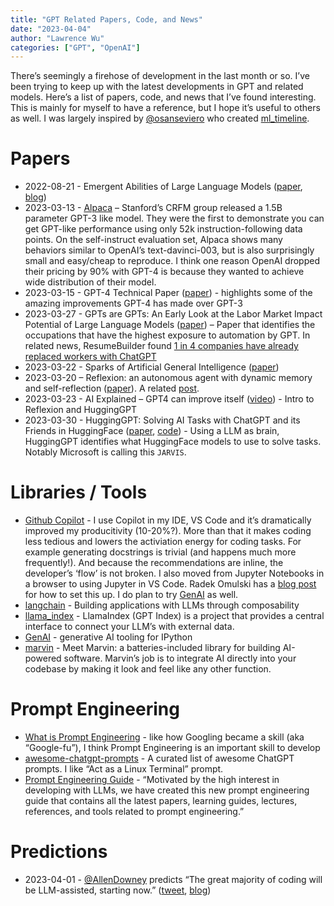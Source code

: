 ```yaml
---
title: "GPT Related Papers, Code, and News"
date: "2023-04-04"
author: "Lawrence Wu"
categories: ["GPT", "OpenAI"]
---
```


There's seemingly a firehose of development in the last month or so. I've been trying to keep up with the latest developments in GPT and related models. Here's a list of papers, code, and news that I've found interesting. This is mainly for myself to have a reference, but I hope it's useful to others as well. I was largely inspired by [@osanseviero](https://twitter.com/osanseviero) who created [ml_timeline](https://github.com/osanseviero/ml_timeline).

# Papers
- 2022-08-21 - Emergent Abilities of Large Language Models ([paper](https://openreview.net/forum?id=yzkSU5zdwD), [blog](https://ai.googleblog.com/2022/11/characterizing-emergent-phenomena-in.html))
- 2023-03-13 - [Alpaca](https://crfm.stanford.edu/2023/03/13/alpaca.html) – Stanford’s CRFM group released a 1.5B parameter GPT-3 like model. They were the first to demonstrate you can get GPT-like performance using only 52k instruction-following data points. On the self-instruct evaluation set, Alpaca shows many behaviors similar to OpenAI’s text-davinci-003, but is also surprisingly small and easy/cheap to reproduce. I think one reason OpenAI dropped their pricing by 90% with GPT-4 is because they wanted to achieve wide distribution of their model.
- 2023-03-15 - GPT-4 Technical Paper ([paper](https://arxiv.org/abs/2303.08774)) - highlights some of the amazing improvements GPT-4 has made over GPT-3
- 2023-03-27 - GPTs are GPTs: An Early Look at the Labor Market Impact Potential of Large Language Models ([paper](https://arxiv.org/pdf/2303.10130.pdf)) – Paper that identifies the occupations that have the highest exposure to automation by GPT. In related news, ResumeBuilder found [1 in 4 companies have already replaced workers with ChatGPT](https://www.resumebuilder.com/1-in-4-companies-have-already-replaced-workers-with-chatgpt/#:~:text=With%20the%20emergence%20of%20ChatGPT,%2C%20write%20code%2C%20and%20more)
- 2023-03-22 - Sparks of Artificial General Intelligence ([paper](https://arxiv.org/abs/2303.12712))
- 2023-03-20 – Reflexion: an autonomous agent with dynamic memory and self-reflection ([paper](https://arxiv.org/abs/2303.11366)). A related [post](https://nanothoughts.substack.com/p/reflecting-on-reflexion).
- 2023-03-23 - AI Explained – GPT4 can improve itself ([video](https://www.youtube.com/watch?v=5SgJKZLBrmg&ab_channel=AIExplained)) - Intro to Reflexion and HuggingGPT
- 2023-03-30 - HuggingGPT: Solving AI Tasks with ChatGPT and its Friends in HuggingFace ([paper](https://arxiv.org/abs/2303.17580), [code](https://github.com/microsoft/JARVIS)) - Using a LLM as brain, HuggingGPT identifies what HuggingFace models to use to solve tasks. Notably Microsoft is calling this `JARVIS`.
 
# Libraries / Tools

- [Github Copilot](https://github.com/features/copilot) - I use Copilot in my IDE, VS Code and it's dramatically improved my producitivity (10-20%?). More than that it makes coding less tedious and lowers the activiation energy for coding tasks. For example generating docstrings is trivial (and happens much more frequently!). And because the recommendations are inline, the developer's 'flow' is not broken. I also moved from Jupyter Notebooks in a browser to using Jupyter in VS Code. Radek Omulski has a [blog post](https://radekosmulski.com/an-ide-for-the-era-of-ai/) for how to set this up. I do plan to try [GenAI](https://github.com/noteable-io/genai) as well.
- [langchain](https://github.com/hwchase17/langchain) - Building applications with LLMs through composability
- [llama_index](https://github.com/jerryjliu/llama_index) - LlamaIndex (GPT Index) is a project that provides a central interface to connect your LLM's with external data.
- [GenAI](https://github.com/noteable-io/genai) - generative AI tooling for IPython
- [marvin](https://github.com/PrefectHQ/marvin) - Meet Marvin: a batteries-included library for building AI-powered software. Marvin's job is to integrate AI directly into your codebase by making it look and feel like any other function.


# Prompt Engineering

- [What is Prompt Engineering](https://prmpts.ai/blog/what-is-prompt-engineering) - like how Googling became a skill (aka "Google-fu"), I think Prompt Engineering is an important skill to develop
- [awesome-chatgpt-prompts](https://github.com/f/awesome-chatgpt-prompts) - A curated list of awesome ChatGPT prompts. I like "Act as a Linux Terminal" prompt.
- [Prompt Engineering Guide](https://github.com/dair-ai/Prompt-Engineering-Guide) - "Motivated by the high interest in developing with LLMs, we have created this new prompt engineering guide that contains all the latest papers, learning guides, lectures, references, and tools related to prompt engineering."

# Predictions

- 2023-04-01 - [@AllenDowney](https://mobile.twitter.com/AllenDowney) predicts "The great majority of coding will be LLM-assisted, starting now." ([tweet](https://mobile.twitter.com/AllenDowney/status/1642292405201190915), [blog](https://www.allendowney.com/blog/2023/04/02/llm-assisted-programming/))

